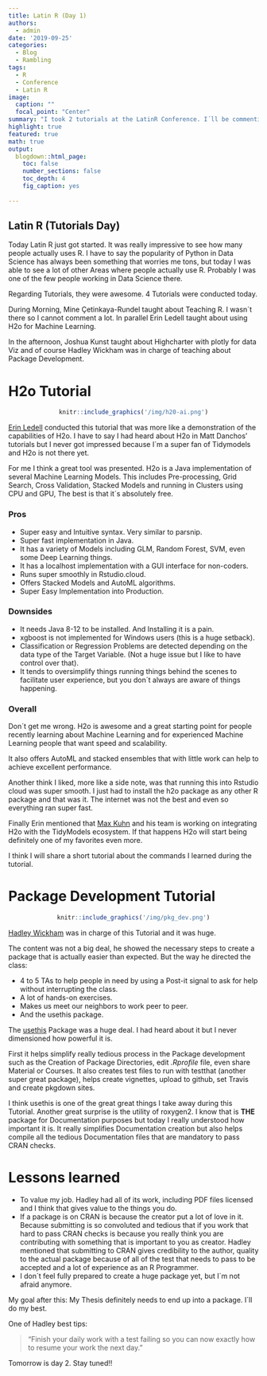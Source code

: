 ```yaml
---
title: Latin R (Day 1)
authors: 
  - admin
date: '2019-09-25'
categories:
  - Blog
  - Rambling
tags:
  - R
  - Conference
  - Latin R
image:
  caption: ""
  focal_point: "Center"
summary: "I took 2 tutorials at the LatinR Conference. I´ll be commenting about them."
highlight: true
featured: true
math: true
output:
  blogdown::html_page:
    toc: false
    number_sections: false
    toc_depth: 4
    fig_caption: yes
    
---
```


## Latin R (Tutorials Day)

Today Latin R just got started. It was really impressive to see how many people actually uses R. I have to say the popularity of Python in Data Science has always been something that worries me tons, but today I was able to see a lot of other Areas where people actually use R. Probably I was one of the few people working in Data Science there.

Regarding Tutorials, they were awesome. 4 Tutorials were conducted today. 

During Morning, Mine Çetinkaya-Rundel taught about Teaching R. I wasn´t there so I cannot comment a lot. In parallel Erin Ledell taught about using H2o for Machine Learning.

In the afternoon, Joshua Kunst taught about Highcharter with plotly for data Viz and of course Hadley Wickham was in charge of teaching about Package Development.

# H2o Tutorial

<center>
```r
knitr::include_graphics('/img/h20-ai.png')
```
</center>

[Erin Ledell](https://twitter.com/ledell) conducted this tutorial that was more like a demonstration of the capabilities of H2o. I have to say I had heard about H2o in Matt Danchos' tutorials but I never got impressed because I´m a super fan of Tidymodels and H2o is not there yet.

For me I think a great tool was presented. H2o is a Java implementation of several Machine Learning Models. This includes Pre-processing, Grid Search, Cross Validation, Stacked Models and running in Clusters using CPU and GPU, The best is that it´s absolutely free.

### Pros
 * Super easy and Intuitive syntax. Very similar to parsnip.
  * Super fast implementation in Java.
  * It has a variety of Models including GLM, Random Forest, SVM, even some Deep Learning things.
  * It has a localhost implementation with a GUI interface for non-coders.
  * Runs super smoothly in Rstudio.cloud. 
  * Offers Stacked Models and AutoML algorithms.
  * Super Easy Implementation into Production.
 
### Downsides
 * It needs Java 8-12 to be installed. And Installing it is a pain.
 * xgboost is not implemented for Windows users (this is a huge setback).
 * Classification or Regression Problems are detected depending on the data type of the Target Variable. (Not a huge issue but I like to have control over that).
 * It tends to oversimplify things running things behind the scenes to facilitate user experience, but you don´t always are aware of things happening.

### Overall

Don´t get me wrong. H2o is awesome and a great starting point for people recently learning about Machine Learning and for experienced Machine Learning people that want speed and scalability.

It also offers AutoML and stacked ensembles that with little work can help to achieve excellent performance.

Another think I liked, more like a side note, was that running this into Rstudio cloud was super smooth. I just had to install the h2o package as any other R package and that was it. The internet was not the best and even so everything ran super fast.

Finally Erin mentioned that [Max Kuhn](https://twitter.com/topepos) and his team is working on integrating H2o with the TidyModels ecosystem. If that happens H2o will start being definitely one of my favorites even more. 

I think I will share a short tutorial about the commands I learned during the tutorial.

# Package Development Tutorial

<center>
```r
knitr::include_graphics('/img/pkg_dev.png')
```
</center>
 
[Hadley Wickham](http://hadley.nz/) was in charge of this Tutorial and it was huge.

The content was not a big deal, he showed the necessary steps to create a package that is actually easier than expected. But the way he directed the class:

 * 4 to 5 TAs to help people in need by using a Post-it signal to ask for help without interrupting the class.
 * A lot of hands-on exercises.
 * Makes us meet our neighbors to work peer to peer.
 * And the usethis package.
 
The [usethis](https://usethis.r-lib.org/) Package was a huge deal. I had heard about it but I never dimensioned how powerful it is.

First it helps simplify really tedious process in the Package development such as the Creation of Package Directories, edit _.Rprofile_ file, even share Material or Courses. It also creates test files to run with testthat (another super great package), helps create vignettes, upload to github, set Travis and create pkgdown sites.

I think usethis is one of the great great things I take away during this Tutorial. Another great surprise is the utility of roxygen2. I know that is __THE__ package for Documentation purposes but today I really understood how important it is. It really simplifies Documentation creation but also helps compile all the tedious Documentation files that are mandatory to pass CRAN checks.

# Lessons learned

* To value my job. Hadley had all of its work, including PDF files licensed and I think that gives value to the things you do. 
* If a package is on CRAN is because the creator put a lot of love in it. Because submitting is so convoluted and tedious that if you work that hard to pass CRAN checks is because you really think you are contributing with something that is important to you as creator. Hadley mentioned that submitting to CRAN gives credibility to the author, quality to the actual package because of all of the test that needs to pass to be accepted and a lot of experience as an R Programmer.
* I don´t feel fully prepared to create a huge package yet, but I´m not afraid anymore.

My goal after this: My Thesis definitely needs to end up into a package. I´ll do my best.

One of Hadley best tips: 

> "Finish your daily work with a test failing so you can now exactly how to resume your work the next day."

Tomorrow is day 2. Stay tuned!!


 
